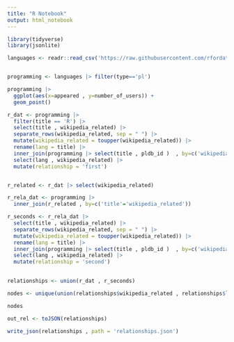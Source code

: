 ```yaml
---
title: "R Notebook"
output: html_notebook
---
```



```r
library(tidyverse)
library(jsonlite)

```



```r
languages <- readr::read_csv('https://raw.githubusercontent.com/rfordatascience/tidytuesday/master/data/2023/2023-03-21/languages.csv')
```



```r

```



```r
programming <- languages |> filter(type=='pl')
```



```r
programming |>
  ggplot(aes(x=appeared , y=number_of_users)) +
  geom_point()
```




```r
r_dat <- programming |>
  filter(title == 'R') |>
  select(title , wikipedia_related) |>
  separate_rows(wikipedia_related, sep = " ") |>
  mutate(wikipedia_related = toupper(wikipedia_related)) |>
  rename(lang = title) |>
  inner_join(programming |> select(title , pldb_id )  , by=c('wikipedia_related'='title') ) |>
  select(lang , wikipedia_related) |>
  mutate(relationship = 'first')


r_related <- r_dat |> select(wikipedia_related) 

r_rela_dat <- programming |>
  inner_join(r_related , by=c('title'='wikipedia_related'))

r_seconds <- r_rela_dat |>
  select(title , wikipedia_related) |>
  separate_rows(wikipedia_related, sep = " ") |>
  mutate(wikipedia_related = toupper(wikipedia_related)) |>
  rename(lang = title) |>
  inner_join(programming |> select(title , pldb_id )  , by=c('wikipedia_related'='title') ) |>
  select(lang , wikipedia_related) |>
  mutate(relationship = 'second')
  

relationships <- union(r_dat , r_seconds)

nodes <- unique(union(relationships$wikipedia_related , relationships$lang))

```



```r
nodes
```




```r
out_rel <- toJSON(relationships)

write_json(relationships , path = 'relationships.json')
```






